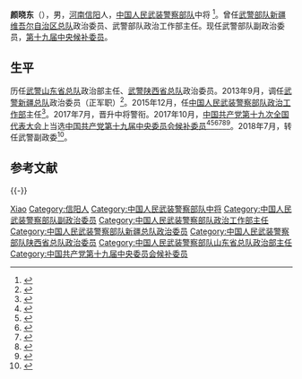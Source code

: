 {{Infobox military person
| name = 颜晓东
| image name =
| width = 
| job =[[File:People's_Armed_Police_Flag.svg|25px]][[中国人民武装警察部队|中国人民武装警察部队]]副政治委员
| period =2018年7月—今
| birthname = 
| other_names = 
| foreign_names =
| english_names =
| Sex = 男
| date of birth =1963年3月
| place of birth =[[河南省|河南]][[信阳市|信阳]]
| date of death =  
| place of death = 
| nationality = {{PRC}}
| residence = 
| languages = 
| height = 
| weight = 
| party = {{CPC}}
| rank = [[中国人民武装警察部队中将|中国人民武装警察部队中将]]
| spouse = 
| relatives = 
| educate = 
| past = 
| work =
| award = 
| rankrecord= 
* 2017年7月晋升武警中将警衔
}}
'''颜晓东'''（{{bd|1960年|2月||}}），男，[[河南|河南]][[信阳|信阳]]人，[[中国人民武装警察部队|中国人民武装警察部队]]中将
<ref>{{Cite web|url =http://henan.china.com.cn/zhengwu/2015/0209/176259.shtml|title =河南籍现任正军级将领名单（33名）|author =|date =2015-02-09|publisher =中国网|language =|accessdate =|quote =|deadurl =yes|archiveurl =https://web.archive.org/web/20170223043422/http://henan.china.com.cn/zhengwu/2015/0209/176259.shtml|archivedate =2017-02-23}}</ref>。曾任[[中国人民武装警察部队新疆维吾尔自治区总队|武警部队新疆维吾尔自治区总队]]政治委员、武警部队政治工作部主任。现任武警部队副政治委员，[[中国共产党第十九届中央委员会候补委员列表|第十九届中央候补委员]]。

==生平==
历任[[武警山东省总队|武警山东省总队]]政治部主任、[[武警陕西省总队|武警陕西省总队]]政治委员。2013年9月，调任[[武警新疆总队|武警新疆总队]]政治委员（正军职）<ref>{{cite web|accessdate=2016-06-06|url=http://renshi.people.com.cn/n/2013/0924/c139617-23011318.html|title=武警新疆总队召开宣布命令大会 颜晓东任武警新疆总队政委|publisher=中国共产党新闻网|archive-date=2018-07-29|archive-url=https://web.archive.org/web/20180729141551/http://renshi.people.com.cn/n/2013/0924/c139617-23011318.html|dead-url=no}}</ref>。2015年12月，任[[中国人民武装警察部队政治工作部|中国人民武装警察部队政治工作部]]主任<ref>{{cite web|accessdate=2016-06-06|url=http://www.thepaper.cn/newsDetail_forward_1414826|title=颜晓东已任武警部队政治工作部主任，此前任武警新疆总队政委|publisher=澎湃新闻|archive-date=2019-08-30|archive-url=https://web.archive.org/web/20190830004401/http://www.thepaper.cn/newsDetail_forward_1414826|dead-url=no}}</ref>。2017年7月，晋升中将警衔。2017年10月，[[中国共产党第十九次全国代表大会|中国共产党第十九次全国代表大会]]上当选[[中国共产党第十九届中央委员会候补委员列表|中国共产党第十九届中央委员会候补委员]]<ref>{{cite news |title=中国共产党第十九届中央委员会候补委员名单（172名）|url=https://news.gmw.cn/2017-10/25/content_26593954.htm |accessdate=2021-08-18 |work=光明日报 |agency=光明网}}</ref><ref>{{cite news |title=十九届中央委员、候补委员、中央纪委委员名单 |url=http://news.cri.cn/20171024/f3e85cce-38bb-818d-ce36-bd4c66d0d4c6.html |accessdate=2021-08-18 |work=国际在线 |agency=国际在线}}</ref><ref>{{cite news |title=十九大受权发布：中国共产党第十九届中央委员会候补委员名单 |url=http://www.xinhuanet.com//politics/19cpcnc/2017-10/24/c_1121848883.htm |accessdate=2021-08-18 |work=新华网 |agency=新华网}}</ref><ref>{{cite news |title=中国共产党第十九届中央委员会候补委员名单|url=http://guoqing.china.com.cn/zy/2018-03/01/content_50628437.htm |accessdate=2021-08-18 |work=中国网 |agency=中国网}}</ref><ref>{{cite news |title=中国共产党第十九届中央委员会候补委员名单 |url=http://www.gov.cn/guoqing/2017-10/24/content_5432328.htm |accessdate=2021-08-18 |work=中国政府网 |agency=中国政府网}}</ref><ref>{{cite news |title=中国共产党第十九届中央委员会候补委员名单 |url=https://china.huanqiu.com/article/9CaKrnK5yXI |accessdate=2021-08-18 |work=环球网 |agency=环球网}}</ref>。2018年7月，转任武警副政委<ref>{{cite web |title=武警部队政治工作部主任颜晓东中将转任武警部队副政委 |url=https://www.thepaper.cn/newsDetail_forward_2307399 |website=澎湃新闻 |access-date=2018-08-02 |archive-date=2020-11-09 |archive-url=https://web.archive.org/web/20201109053639/https://www.thepaper.cn/newsDetail_forward_2307399 |dead-url=no }}</ref>。

== 参考文献 ==
{{Reflist}}

{{-}}
{{start box}}
{{s-mil|pap}}
{{s-new}}
{{s-title|[[中国人民武装警察部队政治工作部|中国人民武装警察部队政治工作部]]主任|2015年12月—2018年7月}}
{{s-after|[[高伟_(1963年)|高伟]]}}
{{s-before|[[侯小勤|侯小勤]]}}
{{s-title|[[中国人民武装警察部队新疆总队|中国人民武装警察部队新疆总队]][[政治委员|政治委员]]|2013年9月—2015年12月}}
{{s-after|[[王爱国_(1965年)|王爱国]]}}
{{end box}}
{{中华人民共和国现役中将}}

{{DEFAULTSORT:Yan颜}}
[[Category:颜姓|Xiao]]
[[Category:信阳人|Category:信阳人]]
[[Category:中国人民武装警察部队中将|Category:中国人民武装警察部队中将]]
[[Category:中国人民武装警察部队副政治委员|Category:中国人民武装警察部队副政治委员]]
[[Category:中国人民武装警察部队政治工作部主任|Category:中国人民武装警察部队政治工作部主任]]
[[Category:中国人民武装警察部队新疆总队政治委员|Category:中国人民武装警察部队新疆总队政治委员]]
[[Category:中国人民武装警察部队陕西省总队政治委员|Category:中国人民武装警察部队陕西省总队政治委员]]
[[Category:中国人民武装警察部队山东省总队政治部主任|Category:中国人民武装警察部队山东省总队政治部主任]]
[[Category:中国共产党第十九届中央委员会候补委员|Category:中国共产党第十九届中央委员会候补委员]]